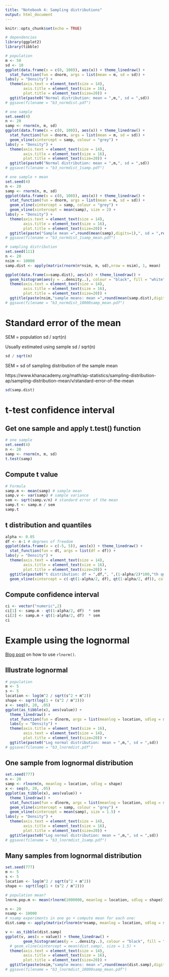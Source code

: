 ```yaml
---
title: "Notebook 4: Sampling distributions"
output: html_document
---
```


```r
knitr::opts_chunk$set(echo = TRUE)
```

```r
# dependencies
library(ggplot2)
library(tibble)
```

```r
# population
m <- 50
sd <- 10
ggplot(data.frame(x = c(0, 100)), aes(x)) + theme_linedraw() +
  stat_function(fun = dnorm, args = list(mean = m, sd = sd)) + 
labs(y = "Density") +
  theme(axis.text = element_text(size = 14),
        axis.title = element_text(size = 16),
        plot.title = element_text(size=20)) +
  ggtitle(paste0("Normal distribution: mean = ",m,", sd = ",sd))
# ggsave(filename = "b3_normdist.pdf")
```

```r
# one sample
set.seed(4)
n <- 20
samp <- rnorm(n, m, sd)
ggplot(data.frame(x = c(0, 100)), aes(x)) + theme_linedraw() +
  stat_function(fun = dnorm, args = list(mean = m, sd = sd)) +
  geom_vline(xintercept = samp, colour = "grey") + 
labs(y = "Density") +
  theme(axis.text = element_text(size = 14),
        axis.title = element_text(size = 16),
        plot.title = element_text(size=20)) +
  ggtitle(paste0("Normal distribution: mean = ",m,", sd = ",sd))
# ggsave(filename = "b3_normdist_1samp.pdf")
```

```r
# one sample + mean
set.seed(4)
n <- 20
samp <- rnorm(n, m, sd)
ggplot(data.frame(x = c(0, 100)), aes(x)) + theme_linedraw() +
  stat_function(fun = dnorm, args = list(mean = m, sd = sd)) +
  geom_vline(xintercept = samp, colour = "grey") +
  geom_vline(xintercept = mean(samp), size = 2) + 
labs(y = "Density") +
  theme(axis.text = element_text(size = 14),
        axis.title = element_text(size = 16),
        plot.title = element_text(size=20)) +
  ggtitle(paste("Sample mean =",round(mean(samp),digits=1),", sd = ",round(sd(samp),digits=1)))
# ggsave(filename = "b3_normdist_1samp_mean.pdf")
```

```r
# sampling distribution
set.seed(111) 
n <- 20
nsim <- 10000
samp.dist <- apply(matrix(rnorm(n*nsim, m, sd),nrow = nsim), 1, mean)

ggplot(data.frame(x=samp.dist), aes(x)) + theme_linedraw() +
  geom_histogram(aes(y = ..density..), colour = "black", fill = "white", bins = 50) +
  theme(axis.text = element_text(size = 14),
        axis.title = element_text(size = 16),
        plot.title = element_text(size=20)) +
  ggtitle(paste(nsim,"sample means: mean =",round(mean(samp.dist),digits=1),", sd = ",round(sd(samp.dist),digits=2)))
# ggsave(filename = "b3_normdist_10000samp_mean.pdf")
```

# Standard error of the mean

SEM = population sd / sqrt(n)

Usually estimated using sample sd / sqrt(n)

```r
sd / sqrt(n)
```
SEM = sd of sampling distribution of the sample mean

https://www.khanacademy.org/math/ap-statistics/sampling-distribution-ap/sampling-distribution-mean/v/standard-error-of-the-mean

```r
sd(samp.dist)
```

# t-test confidence interval

## Get one sample and apply t.test() function
```r
# one sample
set.seed(4)
n <- 20
samp <- rnorm(n, m, sd)
t.test(samp)
```

## Compute t value
```r
# Formula
samp.m <- mean(samp) # sample mean
samp.v <- var(samp) # sample variance
sem <- sqrt(samp.v/n) # standard error of the mean
samp.t <- samp.m / sem
samp.t
```

## t distribution and quantiles
```r
alpha <- 0.05
df <- n-1 # degrees of freedom
ggplot(data.frame(x = c(-5, 5)), aes(x)) + theme_linedraw() +
  stat_function(fun = dt, args = list(df = df)) + 
labs(y = "Density") +
  theme(axis.text = element_text(size = 14),
        axis.title = element_text(size = 16),
        plot.title = element_text(size=20)) +
  ggtitle(paste0("t distribution: df = ",df,", ",(1-alpha/2)*100,"th quantile = ",round(qt(1-alpha/2, df), digits=2))) +
  geom_vline(xintercept = c(-qt(1-alpha/2, df), qt(1-alpha/2, df)), colour = "green", size = 1)
```

## Compute confidence interval
```r
ci <- vector("numeric",2)
ci[1] <- samp.m - qt(1-alpha/2, df)  * sem
ci[2] <- samp.m + qt(1-alpha/2, df)  * sem
ci
```

# Example using the lognormal

[Blog post](https://msalganik.wordpress.com/2017/01/21/making-sense-of-the-rlnorm-function-in-r/) on how to use `rlnorm()`.

## Illustrate lognormal
```r
# population
m <- 5
s <- 5
location <- log(m^2 / sqrt(s^2 + m^2))
shape <- sqrt(log(1 + (s^2 / m^2)))
x <- seq(0, 20, .05)
ggplot(as_tibble(x), aes(value)) +
  theme_linedraw() +
  stat_function(fun = dlnorm, args = list(meanlog = location, sdlog = shape), size = 1) +
  labs(y = "Density") +
  theme(axis.title = element_text(size = 16),
        axis.text = element_text(size = 14),
        plot.title = element_text(size=20)) +
  ggtitle(paste0("Log normal distribution: mean = ",m,", sd = ",sd))
# ggsave(filename = "b3_lnormdist.pdf")
```

## One sample from lognormal distribution 
```r
set.seed(777)
n <- 20
samp <- rlnorm(n, meanlog = location, sdlog = shape)
x <- seq(0, 20, .05)
ggplot(as_tibble(x), aes(value)) +
  theme_linedraw() +
  stat_function(fun = dlnorm, args = list(meanlog = location, sdlog = shape), size = 1) +
  geom_vline(xintercept = samp, colour = "grey") + 
  geom_vline(xintercept = mean(samp), size = 1.5) + 
labs(y = "Density") +
  theme(axis.text = element_text(size = 14),
        axis.title = element_text(size = 16),
        plot.title = element_text(size=20)) +
  ggtitle(paste0("Log normal distribution: mean = ",m,", sd = ",sd))
# ggsave(filename = "b3_lnormdist_1samp.pdf")
```

## Many samples from lognormal distribution 
```r
set.seed(777)
m <- 5
s <- 5
location <- log(m^2 / sqrt(s^2 + m^2))
shape <- sqrt(log(1 + (s^2 / m^2)))

# population mean?
lnorm.pop.m <- mean(rlnorm(1000000, meanlog = location, sdlog = shape))

n <- 20
nsamp <- 10000
# nsamp experiments in one go + compute mean for each one:
dist.samp <- apply(matrix(rlnorm(n*nsamp, meanlog = location, sdlog = shape), nrow = nsamp), 1, mean)

v <- as_tibble(dist.samp) 
ggplot(v, aes(x = value)) + theme_linedraw() +
        geom_histogram(aes(y = ..density..), colour = "black", fill = "white", bins = 50) +
  # geom_vline(xintercept = mean(dist.samp), size = 1.5) + 
  theme(axis.text = element_text(size = 14),
        axis.title = element_text(size = 16),
        plot.title = element_text(size=20)) +
  ggtitle(paste(nsim,"sample means: mean =",round(mean(dist.samp),digits=1),", sd = ",round(sd(dist.samp),digits=2)))
# ggsave(filename = "b3_lnormdist_10000samp_mean.pdf")
```

